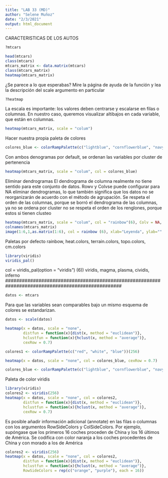 ```yaml
---
title: "LAB 33 (MD)"
author: "Selene Muñoz"
date: "2/3/2021"
output: html_document
---
```

CARACTERISTICAS DE LOS AUTOS
```r
?mtcars

head(mtcars)
class(mtcars)
mtcars_matrix <- data.matrix(mtcars)
class(mtcars_matrix)
heatmap(mtcars_matrix)
```

¿Se parece a lo que esperabas?
Mire la página de ayuda de la función y lea la descripción del scale argumento en particular
```r
?heatmap
```
La escala es importante: los valores deben centrarse y escalarse en filas o columnas. 
En nuestro caso, queremos visualizar altibajos en cada variable, que están en columnas.
```r
heatmap(mtcars_matrix, scale = "colum")
```

Hacer nuestra propia paleta de colores
```r
colores_blue <- colorRampPalette(c("lightblue", "cornflowerblue", "navyblue"))(256)
```
Con ambos denogramas por default, se ordenan las variables por cluster de pertenencia
```r
heatmap(mtcars_matrix, scale = "colum", col = colores_blue)
```

Eliminar dendrogramas
El dendrograma de columna realmente no tiene sentido para este conjunto de datos. Rowv
y Colvse puede configurar para NA eliminar dendrogramas, lo que también significa que los datos 
no se reorganizarán de acuerdo con el método de agrupación.
Se respeta el orden de las columnas, porque se borró el dendrograma de las columnas, ya no se ordena por cluster
no se respeta el orden de los renglones, porque estos si tienen clusteo
```r
heatmap(mtcars_matrix, scale = "colum", col = "rainbow"(6), Colv = NA, margins = c(5,10), xlab = "especificación de características", ylab = "modelos de autos", main = "mapa de calor")
colnames(mtcars_matrix)
image(1:6,1,as.matrix(1:6), col = rainbow (6), xlab="Leyenda", ylab="", xaxt="n", yaxt="n", bty="n")
```

Paletas por defecto
rainbow, heat.colors, terrain.colors, topo.colors, cm.colors
```r
library(viridis)
viridis_pal()
```
col = viridis_pal(option = "viridis") (6))
viridis, magma, plasma, cividis, inferno
##################################################################################################
```r
datos <- mtcars
```
Para que las variables sean comparables bajo un mismo esquema de colores se
estandarizan.
```r
datos <- scale(datos)

heatmap(x = datos, scale = "none",
        distfun = function(x){dist(x, method = "euclidean")},
        hclustfun = function(x){hclust(x, method = "average")},
        cexRow = 0.7)

colores1 <- colorRampPalette(c("red", "white", "blue"))(256)

heatmap(x = datos, scale = "none", col = colores_blue, cexRow = 0.7)

colores_blue <- colorRampPalette(c("lightblue", "cornflowerblue", "navyblue"))(256)
```
Paleta de color viridis
```r
library(viridis)
colores2 <- viridis(256)
heatmap(x = datos, scale = "none", col = colores2,
        distfun = function(x){dist(x, method = "euclidean")},
        hclustfun = function(x){hclust(x, method = "average")},
        cexRow = 0.7)

```

Es posible añadir información adicional (annotate) en las filas o columnas con los argumentos RowSideColors y ColSideColors. Por ejemplo, supóngase que los primeros 16 coches proceden de China y los 16 últimos de América.
Se codifica con color naranja a los coches procedentes de China y con morado a
los de América
```r
colores2 <- viridis(256)
heatmap(x = datos, scale = "none", col = colores2,
        distfun = function(x){dist(x, method = "euclidean")},
        hclustfun = function(x){hclust(x, method = "average")},
        RowSideColors = rep(c("orange", "purple"), each = 16))
```